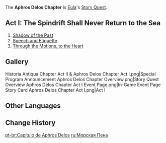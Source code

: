 {{Chapter Infobox
|character       = Eula
|short           = Aphros Delos
|act1            = The Spindrift Shall Never Return to the Sea
|ARReq1          = 40
|keyReq1         = 1
|archonQuestReq1 = [[Prologue]] Act III: [[Song of the Dragon and Freedom]]
}}
The '''Aphros Delos Chapter''' is [[Eula]]'s [[Story Quest]].

==Act I: The Spindrift Shall Never Return to the Sea==
{{Main|The Spindrift Shall Never Return to the Sea}}
{{Description|Once upon a time, a noble crown was forged in Mondstadt from the blood and tears of the common folk.<br />The west wind blew, and those chains were shattered, and that crown fell into the flowing river of the years, raising naught but a few tiny spindrifts.<br />Time may have gradually healed the wounds of that old era, but the scars can still be clearly seen.<br />And where, oh where, shall those "spindrifts" go?}}
#[[Shadow of the Past]]
#[[Speech and Etiquette]]
#[[Through the Motions, to the Heart]]

==Gallery==
<gallery>
Historia Antiqua Chapter Act II & Aphros Delos Chapter Act I.png|Special Program Announcement
Aphros Delos Chapter Overview.png|Story Quest Overview
Aphros Delos Chapter Act I Event Page.png|In-Game Event Page
Story Card Aphros Delos Chapter Act I.png|Act I
</gallery>

==Other Languages==
{{Other Languages
|en      = Aphros Delos Chapter
|zhs     = 浪沫之章
|zhs_rm  = Làngmò zhī Zhāng
|zht     = 浪沫之章
|zht_rm  = Làngmò zhī Zhāng
|zh_tl   = Chapter of Wave Foam
|ja      = 波沫の章
|ja_rm   = Hamatsu<!--Namishibuki?--> no Shou{{Assumed}}
|ja_tl   = Chapter of Wave Foam
|ko      = 물보라의 장
|ko_rm   = Mulbora-ui Jang
|ko_tl   = Water Spray Chapter
|es      = Aphros Delos
|fr      = Aphros Delos
|ru      = Морская пена
|ru_tl   = Sea Foam
|th      = บทแห่งเกลียวคลื่น
|th_rm   = Bot Haeng Kliao Khluen
|th_tl   = Chapter of the Waves
|vi      = {{tt|Chương|章}} Bọt Biển
|vi_tl   = 
|de      = Aphros Delos
|id      = Chapter Aphros Delos
|pt      = Capítulo de Aphros Delos
|pt_tl   = 
|tr      = Deniz Köpüğü Bölümü
|tr_tl   = 
|it      = Capitolo dell'Aphros Delos
|it_tl   = 
}}

==Change History==
{{Change History|1.5}}

[[pt-br:Capítulo de Aphros Delos]]
[[ru:Морская Пена]]